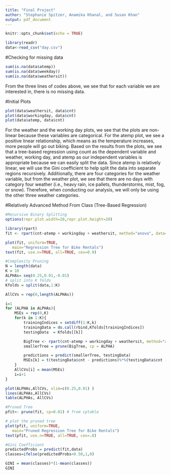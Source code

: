 ```yaml
---
title: "Final Project"
author: "Stephanie Spitzer, Anamika Khanal, and Susan Khan"
output: pdf_document
---
```


```r
knitr::opts_chunk$set(echo = TRUE)
```

```r
library(readr)
data<-read_csv("day.csv")
```

#Checking for missing data
```r
sum(is.na(data$atemp))
sum(is.na(data$weekday))
sum(is.na(data$weathersit))
```
From the three lines of codes above, we see that for each variable we are interested in, there is no missing data. 

#Initial Plots
```r
plot(data$weathersit, data$cnt)
plot(data$workingday, data$cnt)
plot(data$atemp, data$cnt)
```

For the weather and the working day plots, we see that the plots are non-linear because these variables are categorical. For the atemp plot, we see a positive linear relationship, which means as the temperature increases, more people will go out biking. Based on the results from the plots, we see that a tree-based regression using count as the dependent variable and weather, working day, and atemp as our independent variables is appropriate because we can easily split the data. Since atemp is relatively linear, we will use the Gini coefficient to help split the data into separate regions recursively. Additionally, there are four categories for the weather variable, but from the weather plot, we see that there are no days with category four weather (i.e., heavy rain, ice pallets, thunderstorms, mist, fog, or snow). Therefore, when conducting our analysis, we will only be using the other three weather categories. 

#Relatively Advanced Method From Class (Tree-Based Regression)
```r
#Recursive Binary Splitting
options(repr.plot.width=20,repr.plot.height=20)

library(rpart)
fit <- rpart(cnt~atemp + workingday + weathersit, method="anova", data=data)

plot(fit, uniform=TRUE,
   main="Regression Tree for Bike Rentals")
text(fit, use.n=TRUE, all=TRUE, cex=0.9)
```

```r
#Complexity Pruning
N = length(data)
K = 10
ALPHAs= seq(0.25,0.01,-0.01)
# split into K folds
Kfolds = split(data,1:K)

AllCVs = rep(0,length(ALPHAs))

i=1
for (ALPHA in ALPHAs){
    MSEs = rep(0,K)
    for(k in 1:K){
        trainingIndices = setdiff(1:K,k)    
        trainingData = do.call(rbind,Kfolds[trainingIndices])
        testingData  = Kfolds[[k]] 

        BigTree <- rpart(cnt~atemp + workingday + weathersit, method="anova", data=trainingData)
        smallerTree = prune(BigTree, cp = ALPHA)

        predictions = predict(smallerTree, testingData)
        MSEs[k] = t(testingData$cnt - predictions)%*%(testingData$cnt - predictions)
    }
    AllCVs[i] = mean(MSEs)
    i=i+1
}

plot(ALPHAs,AllCVs, xlim=c(0.25,0.01) )
lines(ALPHAs,AllCVs)
table(ALPHAs, AllCVs)

#Pruned Tree
pfit<- prune(fit, cp=0.01) # from cptable   

# plot the pruned tree
plot(pfit, uniform=TRUE,
   main="Pruned Regression Tree for Bike Rentals")
text(pfit, use.n=TRUE, all=TRUE, cex=.8)
```

```r
#Gini Coefficient
predictedProbs = predict(fit,data)
classes=ifelse(predictedProbs>0.50,1,0)

GINI = mean(classes)*(1-mean(classes))
GINI
```
